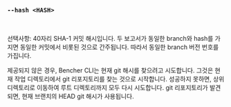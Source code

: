 ### `--hash <HASH>`

<br />

선택사항: 40자리 SHA-1 커밋 해시입니다.
두 보고서가 동일한 branch와 hash를 가지면 동일한 커밋에서 비롯된 것으로 간주됩니다.
따라서 동일한 branch 버전 번호를 가집니다.

제공되지 않은 경우, Bencher CLI는 현재 git 해시를 찾으려고 시도합니다.
그것은 현재 작업 디렉토리에서 git 리포지토리를 찾는 것으로 시작합니다.
성공하지 못하면, 상위 디렉토리로 이동하여 루트 디렉토리까지 모두 다시 시도합니다.
git 리포지토리가 발견되면, 현재 브랜치의 HEAD git 해시가 사용됩니다.